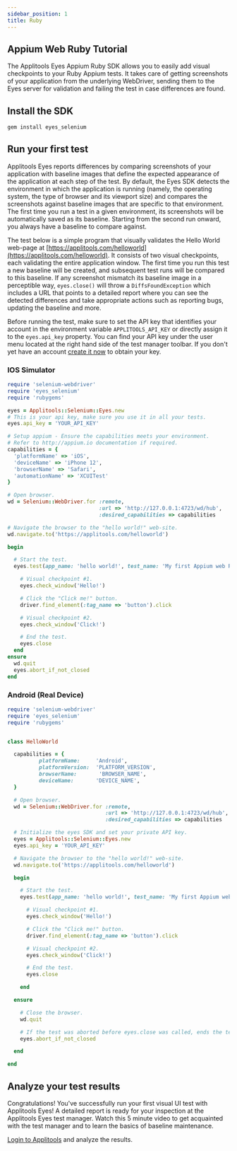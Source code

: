 ```yaml
---
sidebar_position: 1
title: Ruby
---
```



## Appium Web Ruby Tutorial
The Applitools Eyes Appium Ruby SDK allows you to easily add visual checkpoints to your Ruby Appium tests. It takes care of getting screenshots of your application from the underlying WebDriver, sending them to the Eyes server for validation and failing the test in case differences are found.

## Install the SDK

```bash
gem install eyes_selenium
```

## Run your first test
Applitools Eyes reports differences by comparing screenshots of your application with baseline images that define the expected appearance of the application at each step of the test. By default, the Eyes SDK detects the environment in which the application is running (namely, the operating system, the type of browser and its viewport size) and compares the screenshots against baseline images that are specific to that environment. The first time you run a test in a given environment, its screenshots will be automatically saved as its baseline. Starting from the second run onward, you always have a baseline to compare against.

The test below is a simple program that visually validates the Hello World web-page at [https://applitools.com/helloworld](https://applitools.com/helloworld). It consists of two visual checkpoints, each validating the entire application window. The first time you run this test a new baseline will be created, and subsequent test runs will be compared to this baseline. If any screenshot mismatch its baseline image in a perceptible way, `eyes.close()` will throw a `DiffsFoundException` which includes a URL that points to a detailed report where you can see the detected differences and take appropriate actions such as reporting bugs, updating the baseline and more.

Before running the test, make sure to set the API key that identifies your account in the environment variable `APPLITOOLS_API_KEY` or directly assign it to the `eyes.api_key` property. You can find your API key under the user menu located at the right hand side of the test manager toolbar. If you don't yet have an account [create it now](https://applitools.com/sign-up) to obtain your key.

### IOS Simulator
```ruby
require 'selenium-webdriver'
require 'eyes_selenium'
require 'rubygems'

eyes = Applitools::Selenium::Eyes.new
# This is your api key, make sure you use it in all your tests.
eyes.api_key = 'YOUR_API_KEY'

# Setup appium - Ensure the capabilities meets your environment.
# Refer to http://appium.io documentation if required.
capabilities = {
  'platformName' => 'iOS',
  'deviceName' => 'iPhone 12',
  'browserName' => 'Safari',
  'automationName' => 'XCUITest'
}

# Open browser.
wd = Selenium::WebDriver.for :remote,
                             :url => 'http://127.0.0.1:4723/wd/hub',
                             :desired_capabilities => capabilities

# Navigate the browser to the "hello world!" web-site.
wd.navigate.to('https://applitools.com/helloworld')

begin

  # Start the test.
  eyes.test(app_name: 'hello world!', test_name: 'My first Appium web Ruby test!', driver: wd) do |driver|

    # Visual checkpoint #1.
    eyes.check_window('Hello!')

    # Click the "Click me!" button.
    driver.find_element(:tag_name => 'button').click

    # Visual checkpoint #2.
    eyes.check_window('Click!')

    # End the test.
    eyes.close
  end
ensure
  wd.quit
  eyes.abort_if_not_closed
end
```

### Android (Real Device)

```ruby
require 'selenium-webdriver'
require 'eyes_selenium'
require 'rubygems'


class HelloWorld

  capabilities = {
          platformName:     'Android',
          platformVersion:  'PLATFORM_VERSION',
          browserName:       'BROWSER_NAME',
          deviceName:       'DEVICE_NAME',
  }

  # Open browser.
  wd = Selenium::WebDriver.for :remote,
                               :url => 'http://127.0.0.1:4723/wd/hub',
                               :desired_capabilities => capabilities

  # Initialize the eyes SDK and set your private API key.
  eyes = Applitools::Selenium::Eyes.new
  eyes.api_key = 'YOUR_API_KEY'

  # Navigate the browser to the "hello world!" web-site.
  wd.navigate.to('https://applitools.com/helloworld')

  begin

    # Start the test.
    eyes.test(app_name: 'hello world!', test_name: 'My first Appium web Ruby test!', driver: wd) do |driver|

      # Visual checkpoint #1.
      eyes.check_window('Hello!')

      # Click the "Click me!" button.
      driver.find_element(:tag_name => 'button').click

      # Visual checkpoint #2.
      eyes.check_window('Click!')

      # End the test.
      eyes.close

    end

  ensure

    # Close the browser.
    wd.quit

    # If the test was aborted before eyes.close was called, ends the test as aborted.
    eyes.abort_if_not_closed

  end

end
```

## Analyze your test results
Congratulations! You've successfully run your first visual UI test with Applitools Eyes! A detailed report is ready for your inspection at the Applitools Eyes test manager. Watch this 5 minute video to get acquainted with the test manager and to learn the basics of baseline maintenance.

[Login to Applitools](https://applitools.com/users/login) and analyze the results.

<PartialOutro/>